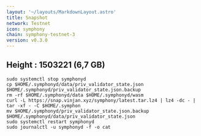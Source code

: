 ```yaml
---
layout: '~/layouts/MarkdownLayout.astro'
title: Snapshot
network: Testnet
icon: symphony
chain: symphony-testnet-3
version: v0.3.0
---
```

Height : 1503221 (6,7 GB)
---
```
sudo systemctl stop symphonyd
cp $HOME/.symphonyd/data/priv_validator_state.json $HOME/.symphonyd/priv_validator_state.json.backup
rm -rf $HOME/.symphonyd/data $HOME/.symphonyd/wasm
curl -L https://snap.vinjan.xyz/symphony/latest.tar.lz4 | lz4 -dc - | tar -xf - -C $HOME/.symphon
mv $HOME/.symphonyd/priv_validator_state.json.backup $HOME/.symphonyd/data/priv_validator_state.json
sudo systemctl restart symphonyd
sudo journalctl -u symphonyd -f -o cat
```
